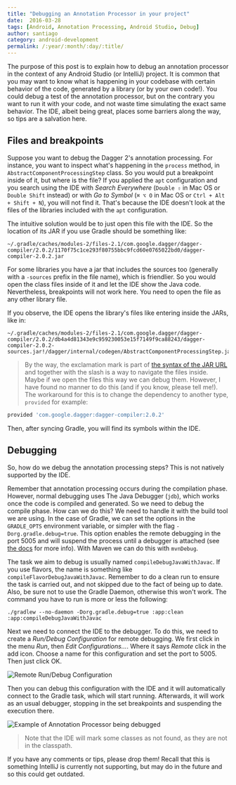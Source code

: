 ```yaml
---
title: "Debugging an Annotation Processor in your project"
date:  2016-03-28
tags: [Android, Annotation Processing, Android Studio, Debug]
author: santiago
category: android-development
permalink: /:year/:month/:day/:title/
---
```


The purpose of this post is to explain how to debug an annotation processor in the context of any Android Studio (or IntelliJ) project. It is common that you may want to know what is happening in your codebase with certain behavior of the code, generated by a library (or by your own code!). You could debug a test of the annotation processor, but on the contrary you want to run it with your code, and not waste time simulating the exact same behavior. The IDE, albeit being great, places some barriers along the way, so tips are a salvation here.

## Files and breakpoints

Suppose you want to debug the Dagger 2's annotation processing. For instance, you want to inspect what's happening in the `process` method, in `AbstractComponentProcessingStep` class. So you would put a breakpoint inside of it, but where is the file? If you applied the `apt` configuration and you search using the IDE with _Search Everywhere_ (`Double ⇧` in Mac OS or `Double Shift` instead) or with _Go to Symbol_ (`⌘ ⌥ O` in Mac OS or `Ctrl + Alt + Shift + N`), you will not find it. That's because the IDE doesn't look at the files of the libraries included with the `apt` configuration.

The intuitive solution would be to just open this file with the IDE. So the location of its JAR if you use Gradle should be something like:

```
~/.gradle/caches/modules-2/files-2.1/com.google.dagger/dagger-compiler/2.0.2/1170f75c1ce293f80755bbc9fcd60e0765022bd0/dagger-compiler-2.0.2.jar
```

For some libraries you have a jar that includes the sources too (generally with a `-sources` prefix in the file name), which is friendlier. So you would open the class files inside of it and let the IDE show the Java code. Nevertheless, breakpoints will not work here. You need to open the file as any other library file.

If you observe, the IDE opens the library's files like entering inside the JARs, like in:

```
~/.gradle/caches/modules-2/files-2.1/com.google.dagger/dagger-compiler/2.0.2/db4a4d81343e9c959230053e15f7149f9ca88243/dagger-compiler-2.0.2-sources.jar!/dagger/internal/codegen/AbstractComponentProcessingStep.java
```

> By the way, the exclamation mark is part of [the syntax of the JAR URL](http://docs.oracle.com/javase/7/docs/api/java/net/JarURLConnection.html) and together with the slash is a way to navigate the files inside. Maybe if we open the files this way we can debug them. However, I have found no manner to do this (and if you know, please tell me!). The workaround for this is to change the dependency to another type, `provided` for example:

```groovy
provided 'com.google.dagger:dagger-compiler:2.0.2'
```

Then, after syncing Gradle, you will find its symbols within the IDE.

## Debugging

So, how do we debug the annotation processing steps? This is not natively supported by the IDE.

Remember that annotation processing occurs during the compilation phase. However, normal debugging uses The Java Debugger (`jdb`), which works once the code is compiled and generated. So we need to debug the compile phase. How can we do this? We need to handle it with the build tool we are using. In the case of Gradle, we can set the options in the `GRADLE_OPTS` environment variable, or simpler with the flag `-Dorg.gradle.debug=true`. This option enables the remote debugging in the port 5005 and will suspend the process until a debugger is attached (see [the docs](https://docs.gradle.org/current/userguide/build_environment.html) for more info). With Maven we can do this with `mvnDebug`.

The task we aim to debug is usually named `compileDebugJavaWithJavac`. If you use flavors, the name is something like `compileFlavorDebugJavaWithJavac`. Remember to do a clean run to ensure the task is carried out, and not skipped due to the fact of being up to date. Also, be sure not to use the Gradle Daemon, otherwise this won't work. The command you have to run is more or less the following:

```
./gradlew --no-daemon -Dorg.gradle.debug=true :app:clean :app:compileDebugJavaWithJavac
```

Next we need to connect the IDE to the debugger. To do this, we need to create a _Run/Debug Configuration_ for remote debugging. We first click in the menu _Run_, then _Edit Configurations..._. Where it says _Remote_ click in the add icon. Choose a name for this configuration and set the port to 5005. Then just click OK.

![Remote Run/Debug Configuration](/images/debug-annotator-processor/remote-configuration.png)

Then you can debug this configuration with the IDE and it will automatically connect to the Gradle task, which will start running. Afterwards, it will work as an usual debugger, stopping in the set breakpoints and suspending the execution there.

![Example of Annotation Processor being debugged](/images/debug-annotator-processor/example.png)

> Note that the IDE will mark some classes as not found, as they are not in the classpath.

If you have any comments or tips, please drop them! Recall that this is something IntelliJ is currently not supporting, but may do in the future and so this could get outdated.
